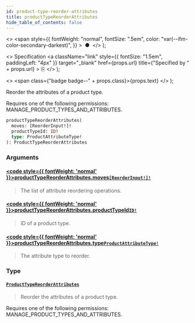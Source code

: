 ```yaml
---
id: product-type-reorder-attributes
title: productTypeReorderAttributes
hide_table_of_contents: false
---
```


  <>
    <span
      style={{
        fontWeight: "normal",
        fontSize: ".5em",
        color: "var(--ifm-color-secondary-darkest)",
      }}
    >
      &nbsp;●&nbsp;
    </span>
  </>
);

  <>
    Specification
    <a
      className="link"
      style={{ fontSize: "1.5em", paddingLeft: "4px" }}
      target="\_blank"
      href={props.url}
      title={"Specified by " + props.url}
    >
      ⎘
    </a>
  </>
);

  <>
    <span class={"badge badge--" + props.class}>{props.text}</span>
  </>
);

Reorder the attributes of a product type.

Requires one of the following permissions: MANAGE_PRODUCT_TYPES_AND_ATTRIBUTES.

```graphql
productTypeReorderAttributes(
  moves: [ReorderInput!]!
  productTypeId: ID!
  type: ProductAttributeType!
): ProductTypeReorderAttributes
```

### Arguments

#### [<code style={{ fontWeight: 'normal' }}>productTypeReorderAttributes.<b>moves</b></code>](#)<Bullet />[`[ReorderInput!]!`](../../../developer/api-reference/inputs/reorder-input) <Badge class="secondary" text="non-null"/> <Badge class="secondary" text="input"/>

> The list of attribute reordering operations.

#### [<code style={{ fontWeight: 'normal' }}>productTypeReorderAttributes.<b>productTypeId</b></code>](#)<Bullet />[`ID!`](../../../developer/api-reference/scalars/id) <Badge class="secondary" text="non-null"/> <Badge class="secondary" text="scalar"/>

> ID of a product type.

#### [<code style={{ fontWeight: 'normal' }}>productTypeReorderAttributes.<b>type</b></code>](#)<Bullet />[`ProductAttributeType!`](../../../developer/api-reference/enums/product-attribute-type) <Badge class="secondary" text="non-null"/> <Badge class="secondary" text="enum"/>

> The attribute type to reorder.

### Type

#### [`ProductTypeReorderAttributes`](../../../developer/api-reference/objects/product-type-reorder-attributes) <Badge class="secondary" text="object"/>

> Reorder the attributes of a product type.

Requires one of the following permissions: MANAGE_PRODUCT_TYPES_AND_ATTRIBUTES.

>
